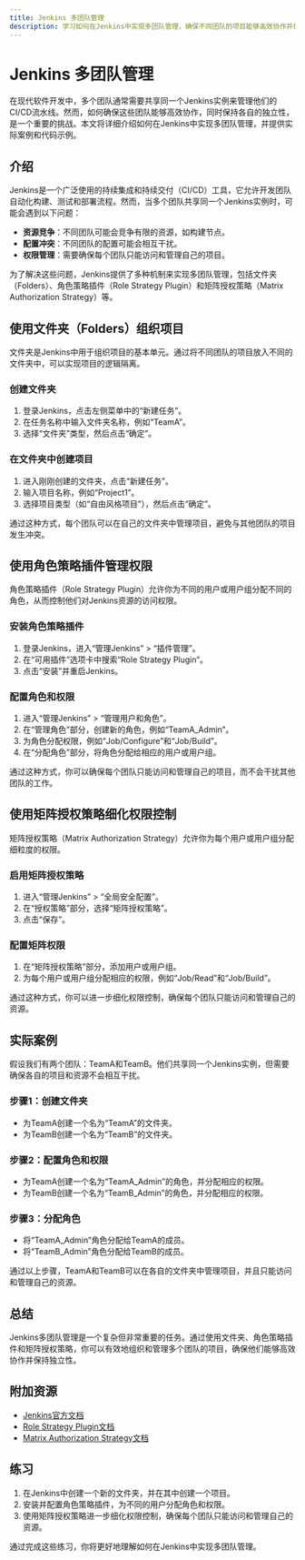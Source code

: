 ```yaml
---
title: Jenkins 多团队管理
description: 学习如何在Jenkins中实现多团队管理，确保不同团队的项目能够高效协作并保持独立性。
---
```


# Jenkins 多团队管理

在现代软件开发中，多个团队通常需要共享同一个Jenkins实例来管理他们的CI/CD流水线。然而，如何确保这些团队能够高效协作，同时保持各自的独立性，是一个重要的挑战。本文将详细介绍如何在Jenkins中实现多团队管理，并提供实际案例和代码示例。

## 介绍

Jenkins是一个广泛使用的持续集成和持续交付（CI/CD）工具，它允许开发团队自动化构建、测试和部署流程。然而，当多个团队共享同一个Jenkins实例时，可能会遇到以下问题：

- **资源竞争**：不同团队可能会竞争有限的资源，如构建节点。
- **配置冲突**：不同团队的配置可能会相互干扰。
- **权限管理**：需要确保每个团队只能访问和管理自己的项目。

为了解决这些问题，Jenkins提供了多种机制来实现多团队管理，包括文件夹（Folders）、角色策略插件（Role Strategy Plugin）和矩阵授权策略（Matrix Authorization Strategy）等。

## 使用文件夹（Folders）组织项目

文件夹是Jenkins中用于组织项目的基本单元。通过将不同团队的项目放入不同的文件夹中，可以实现项目的逻辑隔离。

### 创建文件夹

1. 登录Jenkins，点击左侧菜单中的“新建任务”。
2. 在任务名称中输入文件夹名称，例如“TeamA”。
3. 选择“文件夹”类型，然后点击“确定”。

### 在文件夹中创建项目

1. 进入刚刚创建的文件夹，点击“新建任务”。
2. 输入项目名称，例如“Project1”。
3. 选择项目类型（如“自由风格项目”），然后点击“确定”。

通过这种方式，每个团队可以在自己的文件夹中管理项目，避免与其他团队的项目发生冲突。

## 使用角色策略插件管理权限

角色策略插件（Role Strategy Plugin）允许你为不同的用户或用户组分配不同的角色，从而控制他们对Jenkins资源的访问权限。

### 安装角色策略插件

1. 登录Jenkins，进入“管理Jenkins” > “插件管理”。
2. 在“可用插件”选项卡中搜索“Role Strategy Plugin”。
3. 点击“安装”并重启Jenkins。

### 配置角色和权限

1. 进入“管理Jenkins” > “管理用户和角色”。
2. 在“管理角色”部分，创建新的角色，例如“TeamA_Admin”。
3. 为角色分配权限，例如“Job/Configure”和“Job/Build”。
4. 在“分配角色”部分，将角色分配给相应的用户或用户组。

通过这种方式，你可以确保每个团队只能访问和管理自己的项目，而不会干扰其他团队的工作。

## 使用矩阵授权策略细化权限控制

矩阵授权策略（Matrix Authorization Strategy）允许你为每个用户或用户组分配细粒度的权限。

### 启用矩阵授权策略

1. 进入“管理Jenkins” > “全局安全配置”。
2. 在“授权策略”部分，选择“矩阵授权策略”。
3. 点击“保存”。

### 配置矩阵权限

1. 在“矩阵授权策略”部分，添加用户或用户组。
2. 为每个用户或用户组分配相应的权限，例如“Job/Read”和“Job/Build”。

通过这种方式，你可以进一步细化权限控制，确保每个团队只能访问和管理自己的资源。

## 实际案例

假设我们有两个团队：TeamA和TeamB。他们共享同一个Jenkins实例，但需要确保各自的项目和资源不会相互干扰。

### 步骤1：创建文件夹

- 为TeamA创建一个名为“TeamA”的文件夹。
- 为TeamB创建一个名为“TeamB”的文件夹。

### 步骤2：配置角色和权限

- 为TeamA创建一个名为“TeamA_Admin”的角色，并分配相应的权限。
- 为TeamB创建一个名为“TeamB_Admin”的角色，并分配相应的权限。

### 步骤3：分配角色

- 将“TeamA_Admin”角色分配给TeamA的成员。
- 将“TeamB_Admin”角色分配给TeamB的成员。

通过以上步骤，TeamA和TeamB可以在各自的文件夹中管理项目，并且只能访问和管理自己的资源。

## 总结

Jenkins多团队管理是一个复杂但非常重要的任务。通过使用文件夹、角色策略插件和矩阵授权策略，你可以有效地组织和管理多个团队的项目，确保他们能够高效协作并保持独立性。

## 附加资源

- [Jenkins官方文档](https://www.jenkins.io/doc/)
- [Role Strategy Plugin文档](https://plugins.jenkins.io/role-strategy/)
- [Matrix Authorization Strategy文档](https://www.jenkins.io/doc/book/security/authorization-strategy/matrix-auth/)

## 练习

1. 在Jenkins中创建一个新的文件夹，并在其中创建一个项目。
2. 安装并配置角色策略插件，为不同的用户分配角色和权限。
3. 使用矩阵授权策略进一步细化权限控制，确保每个团队只能访问和管理自己的资源。

通过完成这些练习，你将更好地理解如何在Jenkins中实现多团队管理。